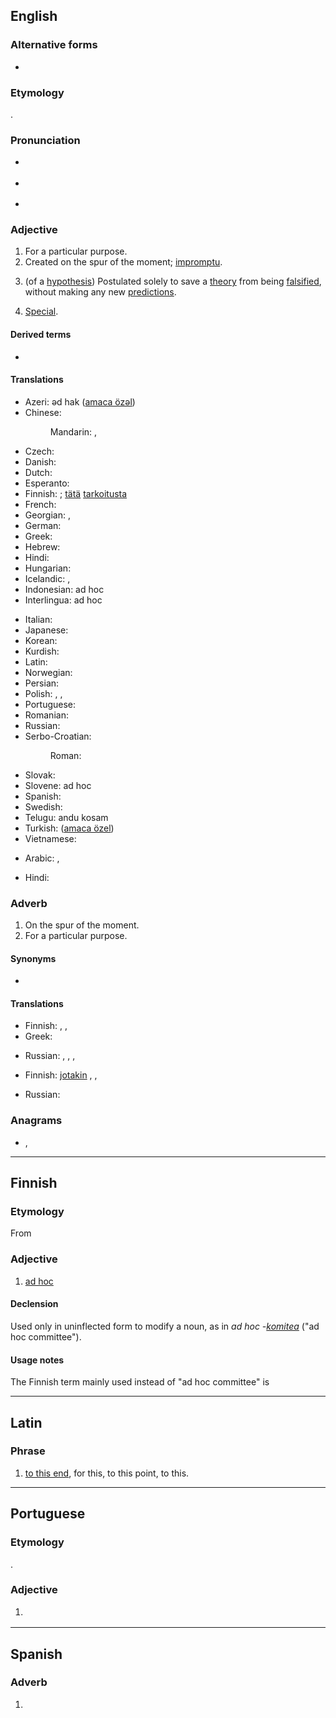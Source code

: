 {{also|adhoc|ad-hoc}}
==English==
{{wikipedia|Ad hoc}}
{{wikipedia|Ad hoc hypothesis}}

===Alternative forms===
* {{l|en|ad-hoc}}

===Etymology===
{{borrowing|en|NL.|ad hoc||for this}}.

===Pronunciation===
* {{a|RP}} {{IPA|/ˌæd ˈhɒk/|lang=en}}
* {{a|GA}} {{IPA|/ˌæd ˈhɑk/|/ˌæd ˈhɔk/|lang=en}}
* {{audio|en-us-ad hoc.ogg|Audio (US)|lang=en}}

===Adjective===
{{en-adj}}

# For a particular purpose.
# Created on the spur of the moment; [[impromptu]].
# {{lb|en|science}} (of a [[hypothesis]]) Postulated solely to save a [[theory]] from being [[falsify|falsified]], without making any new [[prediction|predictions]].
# [[special|Special]].

====Derived terms====
* {{l|en|adhocracy}}

====Translations====
{{trans-top|for this particular purpose}}
* Azeri: әd hak ([[amaca özәl]])
* Chinese:
*: Mandarin: {{t+|cmn|臨時|sc=Hani}}, {{t+|cmn|临时|tr=línshí|sc=Hani}}
* Czech: {{t+|cs|ad hoc}}
* Danish: {{t|da|ad hoc}}
* Dutch: {{t+|nl|ad hoc}}
* Esperanto: {{t|eo|specialcela}}
* Finnish: {{t+|fi|ad hoc}}; [[tämä#Finnish|tätä]] [[tarkoitus#Finnish|tarkoitusta]] {{t+|fi|varten}}
* French: {{t+|fr|ad hoc}}
* Georgian: {{t|ka|სპეციალური}}, {{t|ka|საგანგებო}}
* German: {{t+|de|ad hoc}}
* Greek: {{t+|el|επί τούτω}}
* Hebrew: {{t+|he|אד הוק}}
* Hindi: {{t+|hi|तदर्थ|tr=tadarth|sc=Deva}}
* Hungarian: {{t|hu|ad hoc}}
* Icelandic: {{t|is|sértækur|m}}, {{t|is|sérsniðinn|m}}
* Indonesian: ad hoc
* Interlingua: ad hoc
{{trans-mid}}
* Italian: {{t+|it|ad hoc}}
* Japanese: {{t+|ja|臨時|tr=rinji}}
* Korean: {{t+|ko|임시}}
* Kurdish: {{t|ku|taybeti}}
* Latin: {{t|la|ad hoc}}
* Norwegian: {{t+|no|ad hoc}}
* Persian: {{t+|fa|ویژه}}
* Polish: {{t+|pl|ad hoc}}, {{t|pl|dla tego}}, {{t+|pl|doraźny|m}}
* Portuguese: {{t+|pt|ad hoc}}
* Romanian: {{t|ro|ad hoc}}
* Russian: {{t+|ru|специа́льный}}
* Serbo-Croatian:
*: Roman: {{t|sh|ad hoc}}
* Slovak: {{t|sk|ad hoc}}
* Slovene: ad hoc
* Spanish: {{t+|es|ad hoc}}
* Swedish: {{t+|sv|ad hoc}}
* Telugu: andu kosam
* Turkish: {{t+|tr|ad hoc}} ([[amaca özel]])
* Vietnamese: {{t|vi|đặc ứng}}
{{trans-bottom}}

{{trans-see|special}}

{{trans-see|impromptu}}

{{checktrans-top}}
* Arabic: {{l|ar|حصري}}, {{t-check|ar|حصريا}}
{{trans-mid}}
* Hindi: {{t-check|hi|ज़रुरत के हिसाब से|tr=zaroorat ke hisāb se}}
{{trans-bottom}}

===Adverb===
{{en-adv}}

# On the spur of the moment.
# For a particular purpose.

====Synonyms====
* {{l|en|ad hocly}}

====Translations====
{{trans-top|on the spur of the moment}}
* Finnish: {{t|fi|noin vain}}, {{t|fi|siitä vain}}, {{t|fi|tuosta vain}}
* Greek: {{t+|el|αυτοσχεδίως|sc=Grek}}
{{trans-mid}}
* Russian: {{t+|ru|спонта́нно}}, {{t+|ru|непроду́манно}}, {{t+|ru|произво́льно}}, {{t+|ru|случа́йно}}
{{trans-bottom}}

{{trans-top|for a particular purpose}}
* Finnish: [[jotakin#Finnish|jotakin]] {{t+|fi|varten}}, {{t|fi|nimenomaisesti}}, {{t+|fi|varta vasten}}
{{trans-mid}}
* Russian: {{t+|ru|специа́льно}}
{{trans-bottom}}

===Anagrams===
* {{l|en|choad}}, {{l|en|choda}}

----

==Finnish==

===Etymology===
From {{etyl|la|fi}}

===Adjective===
{{fi-adj|-}}

# {{lb|fi|rare}} [[ad hoc]] {{gloss|for a particular purpose}}

====Declension====
Used only in uninflected form to modify a noun, as in ''ad hoc -[[komitea]]'' ("ad hoc committee").

====Usage notes====
The Finnish term mainly used instead of "ad hoc committee" is {{m|fi|työryhmä}}

----

==Latin==

===Phrase===
{{head|la|phrase}}

# [[to this end]], for this, to this point, to this.

----

==Portuguese==

===Etymology===
{{bor|pt|la|ad hoc}}.

===Adjective===
{{pt-adj|-}}

# {{l|en|ad hoc}} {{gloss|created for a particular purpose}}

----

==Spanish==

===Adverb===
{{head|es|adverb}}

# {{l|en|ad hoc}} {{gloss|for this particular purpose}}